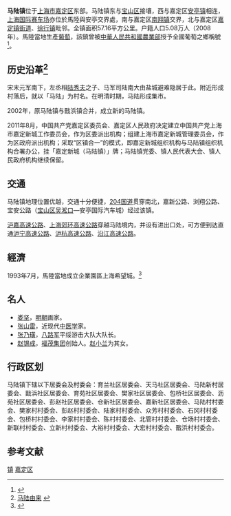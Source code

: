 {{中国乡级行政区
|景观照片文件名 = 
|景观照片描述 = 
|汉语拼音 = 
|其他语言 = 
|其他语言名称 = 
|旧称 = 
|地名出处 = 
|位置图文件名 = 
|位置图描述 = 
|自定义图片= 
|建置时间 = 
|政府驻地 = 
|毗邻 = 
|总面积 = 
|总人口 = 
|总人口年份 = 
|户籍人口 = 
|户籍人口年份 = 
|常住人口 = 
|常住人口年份 = 
|人口密度 = 
|GDP = 
|GDP年份 = 
|邮政编码 = 
|电话区号 = 21
|官方网站 = 
|网站名称 = 
|31/01/14/106/000}}
'''马陆镇'''位于[[上海市|上海市]][[嘉定区|嘉定区]]东部。马陆镇东与[[宝山区_(上海市)|宝山区]]接壤，西与嘉定区[[安亭镇|安亭镇]]相连，[[上海国际赛车场|上海国际赛车场]]亦位於馬陸與安亭交界處，南与嘉定区[[南翔镇|南翔镇]]交界，北与嘉定区[[嘉定镇街道|嘉定镇街道]]、[[徐行镇|徐行镇]]毗邻。全镇面积57.16平方公里。户籍人口5.08万人（2008年）。馬陸當地生產[[葡萄|葡萄]]，該鎮曾被[[中華人民共和國農業部|中華人民共和國農業部]]授予全國葡萄之鄉稱號<ref>{{cite news |title=马陆葡萄主题公园 |url=http://readsvr.chaoxing.com/n/disreadbook/book/discover/13521139/27db2d4367094944ad83410a4848c4ed/701997a92843f624c2a882b533b7758d.shtml?view=1&fenlei=111203020704&pagebarreset=true&sKey=%E9%A9%AC%E9%99%86%E8%91%A1%E8%90%84%E4%B8%BB%E9%A2%98%E5%85%AC%E5%9B%AD |publisher=嘉定园林  王庆德主编  2014}}</ref>。

== 历史沿革<ref>[http://www.malu.gov.cn/content.aspx?id=81 马陆由来] {{webarchive|url=https://web.archive.org/web/20160304085951/http://www.malu.gov.cn/content.aspx?id=81 |date=2016-03-04 }}</ref> ==
宋末元军南下，左丞相[[陆秀夫|陆秀夫]]之子、马军司陆南大由盐城避难隐居于此。附近形成村落后，就以「马陆」为村名。在明清时期，马陆形成集市。

2002年，原马陆镇与戬浜镇合并，成立新的马陆镇。

2011年8月，中国共产党嘉定区委员会、嘉定区人民政府决定建立中国共产党上海市嘉定新城工作委员会，作为区委派出机构；组建上海市嘉定新城管理委员会，作为区政府派出机构；采取“区镇合一”的模式，即嘉定新城组织机构与马陆镇组织机构合署办公，挂「嘉定新城（马陆镇）」牌；马陆镇党委、镇人民代表大会、镇人民政府机构继续保留。

== 交通 ==
马陆镇地理位置优越，交通十分便捷，[[204国道|204国道]]贯穿南北，嘉新公路、浏翔公路、宝安公路（[[宝山区_(上海市)|宝山区]][[吴淞口|吴淞口]]—安亭国际汽车城）经过该镇。

[[沪嘉高速公路|沪嘉高速公路]]、[[上海郊环高速公路|上海郊环高速公路]]穿越马陆境内，并设有进出口处，可方便到达直通[[沪宁高速公路|沪宁高速公路]]、[[沪杭高速公路|沪杭高速公路]]、[[沿江高速公路|沿江高速公路]]。

== 經濟 ==
1993年7月，馬陸當地成立企業園區上海希望城。<ref>{{cite news |title=上海希望城：踏上新征程 |url=http://qikan.chaoxing.com/detail_38502727e7500f265322d36c8964426a3970b618430f96361921b0a3ea255101fc1cf1fbb4666ae6fb46db29452d0935c938c5e1b76d3fbbcc51795b270695794f6b2158f6ac1aa6e4393a7909206b2e20b88c6e534e6905ff2392838a1740b511270bb1d955dcf1adfd43ad95f43916}}</ref>
== 名人 ==
* [[娄坚|娄坚]]，[[明朝|明朝]]画家。
* [[张山雷|张山雷]]，近现代[[中医学|中医学]]家。
* [[张乃璜|张乃璜]]，[[八路军|八路军]]平绥游击大队大队长。
* [[趙錫成|赵锡成]]，[[福茂集團|福茂集团]]创始人。[[趙小蘭|赵小兰]]为其女。

== 行政区划 ==
马陆镇下辖以下居委会及村委会：育兰社区居委会、天马社区居委会、马陆新村居委会、戬浜社区居委会、育苑社区居委会、樊家社区居委会、包桥社区居委会、沥苑社区居委会、彭赵社区居委会、仓新社区居委会、嘉新社区居委会、马陆村村委会、樊家村村委会、彭赵村村委会、陆家村村委会、众芳村村委会、石冈村村委会、包桥村村委会、李家村村委会、陈村村委会、北管村村委会、仓场村村委会、新联村村委会、立新村村委会、大裕村村委会、大宏村村委会、戬浜村村委会。

== 参考文献 ==
<references />

{{嘉定区行政区划}}
{{上海市功能性区域}}

[[Category:嘉定区行政区划|镇]]
[[Category:上海乡镇|嘉定区]]